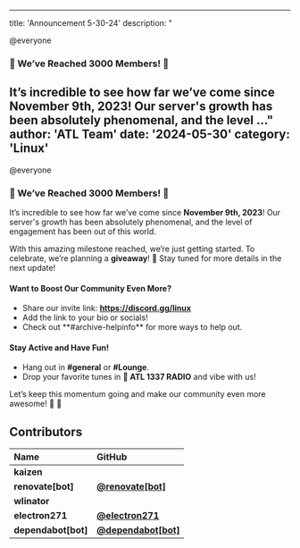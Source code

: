 ***

title: 'Announcement 5-30-24'
description: "

@everyone

### **🎉 We’ve Reached 3000 Members! 🎉**

It’s incredible to see how far we’ve come since **November 9th, 2023**! Our server's growth has been absolutely phenomenal, and the level ..."
author: 'ATL Team'
date: '2024-05-30'
category: 'Linux'
-----------------

@everyone

### **🎉 We’ve Reached 3000 Members! 🎉**

It’s incredible to see how far we’ve come since **November 9th, 2023**! Our server's growth has been absolutely phenomenal, and the level of engagement has been out of this world.

With this amazing milestone reached, we’re just getting started. To celebrate, we’re planning a **giveaway**! 🎁 Stay tuned for more details in the next update!

#### **Want to Boost Our Community Even More?**

* Share our invite link: **<https://discord.gg/linux>**
* Add the link to your bio or socials!
* Check out ⁠\*\*#archive-helpinfo\*\* for more ways to help out.

#### **Stay Active and Have Fun!**

* Hang out in **#general** or **#Lounge**.
* Drop your favorite tunes in **🎵 ATL 1337 RADIO** and vibe with us!

Let’s keep this momentum going and make our community even more awesome! 🚀 🐧

## Contributors

| Name                 | GitHub                                                        |
| :------------------- | :------------------------------------------------------------ |
| **kaizen**           |                                                               |
| **renovate\[bot]**   | [**@renovate\[bot\]**](https://github.com/renovate\[bot])     |
| **wlinator**         |                                                               |
| **electron271**      | [**@electron271**](https://github.com/electron271)            |
| **dependabot\[bot]** | [**@dependabot\[bot\]**](https://github.com/dependabot\[bot]) |
